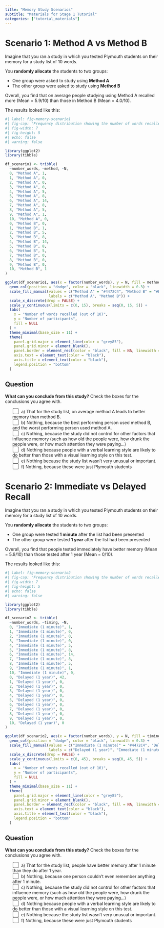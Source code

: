 ```yaml
---
title: "Memory Study Scenarios"
subtitle: "Materials for Stage 1 Tutorial"
categories: ["tutorial_materials"]
---
```


<style>
/* make checkboxes larger */
input[type="checkbox"] {
    transform: scale(1.5);
    margin-right: 8px;
}
</style>

# Scenario 1: Method A vs Method B

Imagine that you ran a study in which you tested Plymouth students on their memory for a study list of 10 words.

You **randomly allocate** the students to two groups:

- One group were asked to study using **Method A**
- The other group were asked to study using **Method B**

Overall, you find that on average people studying using Method A recalled more (Mean = 5.9/10) than those in Method B (Mean = 4.0/10).

The results looked like this:

```r
#| label: fig-memory-scenario1
#| fig-cap: "Frequency distribution showing the number of words recalled (out of 10) for participants in Method A vs Method B. Method A: *M* = 5.9, Method B: *M* = 4.0."
#| fig-width: 7
#| fig-height: 5
#| echo: false
#| warning: false

library(ggplot2)
library(tibble)

df_scenario1 <- tribble(
  ~number_words, ~method, ~N,
  0, "Method A", 1,
  1, "Method A", 0,
  2, "Method A", 0,
  3, "Method A", 0,
  4, "Method A", 5,
  5, "Method A", 8,
  6, "Method A", 14,
  7, "Method A", 8,
  8, "Method A", 5,
  9, "Method A", 1,
  10, "Method A", 0,
  0, "Method B", 0,
  1, "Method B", 1,
  2, "Method B", 5,
  3, "Method B", 8,
  4, "Method B", 14,
  5, "Method B", 8,
  6, "Method B", 5,
  7, "Method B", 0,
  8, "Method B", 0,
  9, "Method B", 0,
  10, "Method B", 1
)

ggplot(df_scenario1, aes(x = factor(number_words), y = N, fill = method)) +
  geom_col(position = "dodge", color = "black", linewidth = 0.3) +
  scale_fill_manual(values = c("Method A" = "#4472C4", "Method B" = "#ED7D31"),
                    labels = c("Method A", "Method B")) +
  scale_x_discrete(drop = FALSE) +
  scale_y_continuous(limits = c(0, 15), breaks = seq(0, 15, 5)) +
  labs(
    x = "Number of words recalled (out of 10)",
    y = "Number of participants",
    fill = NULL
  ) +
  theme_minimal(base_size = 11) +
  theme(
    panel.grid.major = element_line(color = "grey85"),
    panel.grid.minor = element_blank(),
    panel.border = element_rect(color = "black", fill = NA, linewidth = 0.5),
    axis.text = element_text(color = "black"),
    axis.title = element_text(color = "black"),
    legend.position = "bottom"
  )
```

## Question

**What can you conclude from this study?** Check the boxes for the conclusions you agree with.

<ul style="list-style-type:none;">
<li><label><input type="checkbox"> a) That for the study list, on average method A leads to better memory than method B.</label></li>
<li><label><input type="checkbox"> b) Nothing, because the best performing person used method B, and the worst performing person used method A.</label></li>
<li><label><input type="checkbox"> c) Nothing, because the study did not control for other factors that influence memory (such as how old the people were, how drunk the people were, or how much attention they were paying...)</label></li>
<li><label><input type="checkbox"> d) Nothing because people with a verbal learning style are likely to do better than those with a visual learning style on this test.</label></li>
<li><label><input type="checkbox"> e) Nothing because the study list wasn't very unusual or important.</label></li>
<li><label><input type="checkbox"> f) Nothing, because these were just Plymouth students</label></li>
</ul>


# Scenario 2: Immediate vs Delayed Recall

Imagine that you ran a study in which you tested Plymouth students on their memory for a study list of 10 words.

You **randomly allocate** the students to two groups:

- One group were tested **1 minute** after the list had been presented
- The other group were tested **1 year** after the list had been presented

Overall, you find that people tested immediately have better memory (Mean = 5.9/10) than those tested after 1 year (Mean = 0/10).

The results looked like this:

```r
#| label: fig-memory-scenario2
#| fig-cap: "Frequency distribution showing the number of words recalled (out of 10) for immediate (1 minute) vs delayed (1 year) testing. Immediate: *M* = 5.9, Delayed: *M* = 0."
#| fig-width: 7
#| fig-height: 5
#| echo: false
#| warning: false

library(ggplot2)
library(tibble)

df_scenario2 <- tribble(
  ~number_words, ~timing, ~N,
  0, "Immediate (1 minute)", 1,
  1, "Immediate (1 minute)", 0,
  2, "Immediate (1 minute)", 0,
  3, "Immediate (1 minute)", 0,
  4, "Immediate (1 minute)", 5,
  5, "Immediate (1 minute)", 8,
  6, "Immediate (1 minute)", 14,
  7, "Immediate (1 minute)", 8,
  8, "Immediate (1 minute)", 5,
  9, "Immediate (1 minute)", 1,
  10, "Immediate (1 minute)", 0,
  0, "Delayed (1 year)", 42,
  1, "Delayed (1 year)", 0,
  2, "Delayed (1 year)", 0,
  3, "Delayed (1 year)", 0,
  4, "Delayed (1 year)", 0,
  5, "Delayed (1 year)", 0,
  6, "Delayed (1 year)", 0,
  7, "Delayed (1 year)", 0,
  8, "Delayed (1 year)", 0,
  9, "Delayed (1 year)", 0,
  10, "Delayed (1 year)", 0
)

ggplot(df_scenario2, aes(x = factor(number_words), y = N, fill = timing)) +
  geom_col(position = "dodge", color = "black", linewidth = 0.3) +
  scale_fill_manual(values = c("Immediate (1 minute)" = "#4472C4", "Delayed (1 year)" = "#ED7D31"),
                    labels = c("Delayed (1 year)", "Immediate (1 minute)")) +
  scale_x_discrete(drop = FALSE) +
  scale_y_continuous(limits = c(0, 45), breaks = seq(0, 45, 5)) +
  labs(
    x = "Number of words recalled (out of 10)",
    y = "Number of participants",
    fill = NULL
  ) +
  theme_minimal(base_size = 11) +
  theme(
    panel.grid.major = element_line(color = "grey85"),
    panel.grid.minor = element_blank(),
    panel.border = element_rect(color = "black", fill = NA, linewidth = 0.5),
    axis.text = element_text(color = "black"),
    axis.title = element_text(color = "black"),
    legend.position = "bottom"
  )
```

## Question

**What can you conclude from this study?** Check the boxes for the conclusions you agree with.

<ul style="list-style-type:none;">
<li><label><input type="checkbox"> a) That for the study list, people have better memory after 1 minute than they do after 1 year.</label></li>
<li><label><input type="checkbox"> b) Nothing, because one person couldn't even remember anything after 1 minute.</label></li>
<li><label><input type="checkbox"> c) Nothing, because the study did not control for other factors that influence memory (such as how old the people were, how drunk the people were, or how much attention they were paying...)</label></li>
<li><label><input type="checkbox"> d) Nothing because people with a verbal learning style are likely to do better than those with a visual learning style on this test.</label></li>
<li><label><input type="checkbox"> e) Nothing because the study list wasn't very unusual or important.</label></li>
<li><label><input type="checkbox"> f) Nothing, because these were just Plymouth students</label></li>
</ul>
